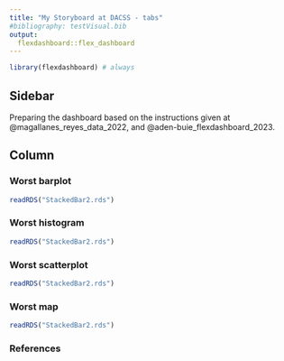```yaml
---
title: "My Storyboard at DACSS - tabs"
#bibliography: testVisual.bib
output: 
  flexdashboard::flex_dashboard
---
```


```r
library(flexdashboard) # always
```

## Sidebar {.sidebar}


Preparing the dashboard based on the instructions given at @magallanes_reyes_data_2022, and @aden-buie_flexdashboard_2023.

## Column {.tabset .tabset-fade}


### Worst barplot

```r
readRDS("StackedBar2.rds")
```


### Worst histogram

```r
readRDS("StackedBar2.rds")
```

### Worst scatterplot

```r
readRDS("StackedBar2.rds")
```


### Worst map

```r
readRDS("StackedBar2.rds")
```


### References 
